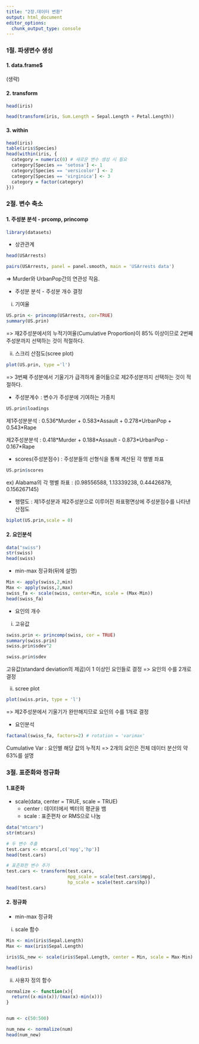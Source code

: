 ```yaml
---
title: "2장.데이터 변환"
output: html_document
editor_options: 
  chunk_output_type: console
---
```

### 1절. 파생변수 생성

#### 1. data.frame$
(생략)


####  2. transform

```r
head(iris)

head(transform(iris, Sum.Length = Sepal.Length + Petal.Length))
```

####  3. within

```r
head(iris)
table(iris$Species)
head(within(iris, {
  category = numeric(0) # 새로운 변수 생성 시 필요
  category[Species == 'setosa'] <- 1
  category[Species == 'versicolor'] <- 2
  category[Species == 'virginica'] <- 3
  category = factor(category)
}))
```

### 2절. 변수 축소

#### 1. 주성분 분석 - prcomp, princomp

```r
library(datasets)
```

- 상관관계
```r
head(USArrests)

pairs(USArrests, panel = panel.smooth, main = 'USArrests data')
```

=\> Murder와 UrbanPop간의 연관성 작음.

-   주성분 분석 - 주성분 개수 결정

i.  기여율

```r
US.prin <- princomp(USArrests, cor=TRUE)
summary(US.prin)
```

=\> 재2주성분에서의 누적기여율(Cumulative Proportion)이 85% 이상이므로 2번째 주성분까지 선택하는 것이 적절하다.

ii. 스크리 산점도(scree plot)

```r
plot(US.prin, type ='l')
```

=\> 3번째 주성분에서 기울기가 급격하게 줄어듦으로 제2주성분까지 선택하는 것이 적절하다.

-   주성분계수 : 변수가 주성분에 기여하는 가중치

```r
US.prin$loadings
```

제1주성분분석 : 0.536\*Murder + 0.583\*Assault + 0.278\*UrbanPop + 0.543\*Rape

제2주성분분석 : 0.418\*Murder + 0.188\*Assault - 0.873\*UrbanPop - 0.167\*Rape

-   scores(주성분점수) : 주성분들의 선형식을 통해 계산된 각 행별 좌표

```r
US.prin$scores
```

ex) Alabama의 각 행별 좌표 : (0.98556588, 1.13339238, 0.44426879, 0.156267145)

-   행렬도 : 제1주성분과 제2주성분으로 이루어진 좌표평면상에 주성분점수를 나타낸 산점도

```r
biplot(US.prin,scale = 0)
```

#### 2. 요인분석

```r
data("swiss")
str(swiss)
head(swiss)
```

-   min-max 정규화(뒤에 설명)

```r
Min <- apply(swiss,2,min)
Max <- apply(swiss,2,max)
swiss_fa <- scale(swiss, center=Min, scale = (Max-Min))
head(swiss_fa)
```

-   요인의 개수

i.  고유값

```r
swiss.prin <- princomp(swiss, cor = TRUE)
summary(swiss.prin)
swiss.prin$sdev^2

swiss.prin$sdev
```

고유값(standard deviation의 제곱)이 1 이상인 요인들로 결정 =\> 요인의 수를 2개로 결정

ii.  scree plot

```r
plot(swiss.prin, type = 'l')
```

=\> 제2주성분에서 기울기가 완만해지므로 요인의 수를 1개로 결정

-   요인분석

```r
factanal(swiss_fa, factors=2) # rotation = 'varimax'
```

Cumulative Var : 요인별 해당 값의 누적치 =\> 2개의 요인은 전체 데이터 분산의 약 63%를 설명

### 3절. 표준화와 정규화

#### 1.표준화

-   scale(data, center = TRUE, scale = TRUE)
    -   center : 데이터에서 벡터의 평균을 뱀
    -   scale : 표준편차 or RMS으로 나눔

```r
data("mtcars")
str(mtcars)

# 두 변수 추출
test.cars <- mtcars[,c('mpg','hp')]
head(test.cars)

# 표준화한 변수 추가
test.cars <- transform(test.cars,
                       mpg_scale = scale(test.cars$mpg),
                       hp_scale = scale(test.cars$hp))
head(test.cars)
```

#### 2. 정규화

-   min-max 정규화

i.  scale 함수

```r
Min <- min(iris$Sepal.Length)
Max <- max(iris$Sepal.Length)

iris$SL_new <- scale(iris$Sepal.Length, center = Min, scale = Max-Min)

head(iris)
```

ii.  사용자 정의 함수
```r
normalize <- function(x){
  return((x-min(x))/(max(x)-min(x)))
}


num <- c(50:500)

num_new <- normalize(num)
head(num_new)
```

